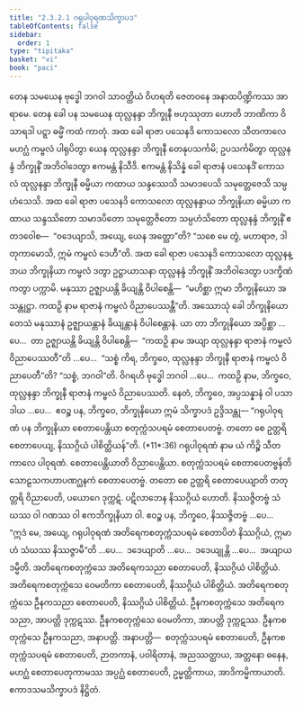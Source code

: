 ```yaml
---
title: "2.3.2.1 ဂရုပါဝုရဏသိက္ခာပဒ"
tableOfContents: false
sidebar:
  order: 1
type: "tipitaka"
basket: "vi"
book: "paci"
---
```



<DynamicBreadcrumb />

<Division number="783" book="paci" e="ch" v="2" p="335">

<Paragraph number="2541" book="paci">
တေန သမယေန ဗုဒ္ဓေါ ဘဂဝါ သာဝတ္ထိယံ ဝိဟရတိ ဇေတဝနေ အနာထပိဏ္ဍိကဿ အာရာမေ. တေန ခေါ ပန သမယေန ထုလ္လနန္ဒာ ဘိက္ခုနီ ဗဟုဿုတာ ဟောတိ ဘာဏိကာ ဝိသာရဒါ ပဋ္ဋာ ဓမ္မိံ ကထံ ကာတုံ. အထ ခေါ ရာဇာ ပသေနဒိ ကောသလော သီတကာလေ မဟဂ္ဃံ ကမ္ဗလံ ပါရုပိတွာ ယေန ထုလ္လနန္ဒာ ဘိက္ခုနီ တေနုပသင်္ကမိ; ဥပသင်္ကမိတွာ ထုလ္လနန္ဒံ ဘိက္ခုနိံ အဘိဝါဒေတွာ ဧကမန္တံ နိသီဒိ. ဧကမန္တံ နိသိန္နံ ခေါ ရာဇာနံ ပသေနဒိံ ကောသလံ ထုလ္လနန္ဒာ ဘိက္ခုနီ ဓမ္မိယာ ကထာယ သန္ဒဿေသိ သမာဒပေသိ သမုတ္တေဇေသိ သမ္ပဟံသေသိ. အထ ခေါ ရာဇာ ပသေနဒိ ကောသလော ထုလ္လနန္ဒာယ ဘိက္ခုနိယာ ဓမ္မိယာ ကထာယ သန္ဒဿိတော သမာဒပိတော သမုတ္တေဇိတော သမ္ပဟံသိတော ထုလ္လနန္ဒံ ဘိက္ခုနိံ ဧတဒဝေါစ—  “ဝဒေယျာသိ, အယျေ, ယေန အတ္ထော”တိ? “သစေ မေ တွံ, မဟာရာဇ, ဒါတုကာမောသိ, ဣမံ ကမ္ဗလံ ဒေဟီ”တိ. အထ ခေါ ရာဇာ ပသေနဒိ ကောသလော ထုလ္လနန္ဒာယ ဘိက္ခုနိယာ ကမ္ဗလံ ဒတွာ ဥဋ္ဌာယာသနာ ထုလ္လနန္ဒံ ဘိက္ခုနိံ အဘိဝါဒေတွာ ပဒက္ခိဏံ ကတွာ ပက္ကာမိ. မနုဿာ ဥဇ္ဈာယန္တိ ခိယျန္တိ ဝိပါစေန္တိ—  “မဟိစ္ဆာ ဣမာ ဘိက္ခုနိယော အသန္တုဋ္ဌာ. ကထဉှိ နာမ ရာဇာနံ ကမ္ဗလံ ဝိညာပေဿန္တီ”တိ.
</Paragraph>

<Paragraph number="2542" book="paci">
အဿောသုံ ခေါ ဘိက္ခုနိယော တေသံ မနုဿာနံ ဥဇ္ဈာယန္တာနံ ခိယျန္တာနံ ဝိပါစေန္တာနံ. ယာ တာ ဘိက္ခုနိယော အပ္ပိစ္ဆာ …ပေ…  တာ ဥဇ္ဈာယန္တိ ခိယျန္တိ ဝိပါစေန္တိ—  “ကထဉှိ နာမ အယျာ ထုလ္လနန္ဒာ ရာဇာနံ ကမ္ဗလံ ဝိညာပေဿတီ”တိ …ပေ…  “သစ္စံ ကိရ, ဘိက္ခဝေ, ထုလ္လနန္ဒာ ဘိက္ခုနီ ရာဇာနံ ကမ္ဗလံ ဝိညာပေတီ”တိ? “သစ္စံ, ဘဂဝါ”တိ. ဝိဂရဟိ ဗုဒ္ဓေါ ဘဂဝါ …ပေ…  ကထဉှိ နာမ, ဘိက္ခဝေ, ထုလ္လနန္ဒာ ဘိက္ခုနီ ရာဇာနံ ကမ္ဗလံ ဝိညာပေဿတိ. နေတံ, ဘိက္ခဝေ, အပ္ပသန္နာနံ ဝါ ပသာဒါယ …ပေ…  ဧဝဉ္စ ပန, ဘိက္ခဝေ, ဘိက္ခုနိယော ဣမံ သိက္ခာပဒံ ဥဒ္ဒိသန္တု—
</Paragraph>

</Division>
<Division number="784" book="paci" e="ch" v="2" p="335">

<Paragraph number="2543" book="paci">
<Emphasis>“ဂရုပါဝုရဏံ ပန ဘိက္ခုနိယာ စေတာပေန္တိယာ စတုက္ကံသပရမံ စေတာပေတဗ္ဗံ. တတော စေ ဥတ္တရိ စေတာပေယျ, နိဿဂ္ဂိယံ ပါစိတ္တိယန်”</Emphasis>တိ. (*11*:<Emphasis>36</Emphasis>)
</Paragraph>

</Division>
<Division number="785" book="paci" e="ch" v="2" p="336">

<Paragraph number="2544" book="paci">
<Emphasis>ဂရုပါဝုရဏံ</Emphasis> နာမ ယံ ကိဉ္စိ သီတကာလေ ပါဝုရဏံ.
</Paragraph>

<Paragraph number="2545" book="paci">
<Emphasis>စေတာပေန္တိယာ</Emphasis>တိ ဝိညာပေန္တိယာ.
</Paragraph>

<Paragraph number="2546" book="paci">
<Emphasis>စတုက္ကံသပရမံ စေတာပေတဗ္ဗန်</Emphasis>တိ သောဠသကဟာပဏဂ္ဃနကံ စေတာပေတဗ္ဗံ.
</Paragraph>

<Paragraph number="2547" book="paci">
<Emphasis>တတော စေ ဥတ္တရိ စေတာပေယျာ</Emphasis>တိ တတုတ္တရိ ဝိညာပေတိ, ပယောဂေ ဒုက္ကဋံ. ပဋိလာဘေန နိဿဂ္ဂိယံ ဟောတိ. နိဿဇ္ဇိတဗ္ဗံ သံဃဿ ဝါ ဂဏဿ ဝါ ဧကဘိက္ခုနိယာ ဝါ. ဧဝဉ္စ ပန, ဘိက္ခဝေ, နိဿဇ္ဇိတဗ္ဗံ …ပေ…  “ဣဒံ မေ, အယျေ, ဂရုပါဝုရဏံ အတိရေကစတုက္ကံသပရမံ စေတာပိတံ နိဿဂ္ဂိယံ, ဣမာဟံ သံဃဿ နိဿဇ္ဇာမီ”တိ …ပေ…  ဒဒေယျာတိ …ပေ…  ဒဒေယျုန္တိ …ပေ…  အယျာယ ဒမ္မီတိ.
</Paragraph>

</Division>
<Division number="786" book="paci" e="ch" v="2" p="336">

<Paragraph number="2548" book="paci">
အတိရေကစတုက္ကံသေ အတိရေကသညာ စေတာပေတိ, နိဿဂ္ဂိယံ ပါစိတ္တိယံ. အတိရေကစတုက္ကံသေ ဝေမတိကာ စေတာပေတိ, နိဿဂ္ဂိယံ ပါစိတ္တိယံ. အတိရေကစတုက္ကံသေ ဦနကသညာ စေတာပေတိ, နိဿဂ္ဂိယံ ပါစိတ္တိယံ.
</Paragraph>

<Paragraph number="2549" book="paci">
ဦနကစတုက္ကံသေ အတိရေကသညာ, အာပတ္တိ ဒုက္ကဋဿ. ဦနကစတုက္ကံသေ ဝေမတိကာ, အာပတ္တိ ဒုက္ကဋဿ. ဦနကစတုက္ကံသေ ဦနကသညာ, အနာပတ္တိ.
</Paragraph>

</Division>
<Division number="787" book="paci" e="ch" v="2" p="336">

<Paragraph number="2550" book="paci">
အနာပတ္တိ—  စတုက္ကံသပရမံ စေတာပေတိ, ဦနကစတုက္ကံသပရမံ စေတာပေတိ, ဉာတကာနံ, ပဝါရိတာနံ, အညဿတ္ထာယ, အတ္တနော ဓနေန, မဟဂ္ဃံ စေတာပေတုကာမဿ အပ္ပဂ္ဃံ စေတာပေတိ, ဥမ္မတ္တိကာယ, အာဒိကမ္မိကာယာတိ.

</Paragraph>
</Division>

<Paragraph number="2551" type="center" book="paci">
ဧကာဒသမသိက္ခာပဒံ နိဋ္ဌိတံ.
</Paragraph>